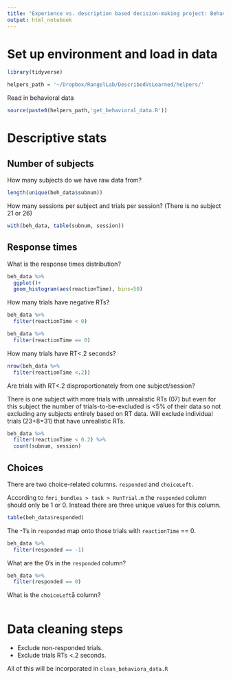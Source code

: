 ```yaml
---
title: "Experience vs. description based decision-making project: Behavioral data descriptive stats and cleaning"
output: html_notebook
---
```


# Set up environment and load in data

```r
library(tidyverse)
```

```r
helpers_path = '~/Dropbox/RangelLab/DescribedVsLearned/helpers/'
```

Read in behavioral data

```r
source(paste0(helpers_path,'get_behavioral_data.R'))
```

# Descriptive stats

## Number of subjects

How many subjects do we have raw data from?

```r
length(unique(beh_data$subnum))
```

How many sessions per subject and trials per session? (There is no subject 21 or 26)

```r
with(beh_data, table(subnum, session))
```

## Response times

What is the response times distribution?

```r
beh_data %>%
  ggplot()+
  geom_histogram(aes(reactionTime), bins=50)
```

How many trials have negative RTs?

```r
beh_data %>% 
  filter(reactionTime < 0)
```

```r
beh_data %>% 
  filter(reactionTime == 0)
```

How many trials have RT<.2 seconds?

```r
nrow(beh_data %>% 
  filter(reactionTime <.2))
```

Are trials with RT<.2 disproportionately from one subject/session?

There is one subject with more trials with unrealistic RTs (07) but even for this subject the number of trials-to-be-excluded is <5% of their data so not excluding any subjects entirely based on RT data. Will exclude individual trials (23+8=31) that have unrealistic RTs.

```r
beh_data %>% 
  filter(reactionTime < 0.2) %>%
  count(subnum, session)
```

## Choices

There are two choice-related columns. `responded` and `choiceLeft`.

According to `fmri_bundles > task > RunTrial.m` the `responded` column should only be 1 or 0. Instead there are three unique values for this column.

```r
table(beh_data$responded)
```

The -1's in `responded` map onto those trials with `reactionTime` == 0.

```r
beh_data %>%
  filter(responded == -1)
```

What are the 0's in the `responded` column?

```r
beh_data %>%
  filter(responded == 0)
```

What is the `choiceLeft`å column?

```r

```

# Data cleaning steps

- Exclude non-responded trials.
- Exclude trials RTs <.2 seconds. 


All of this will be incorporated in `clean_behaviora_data.R`
